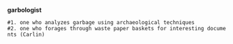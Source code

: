 '''garbologist'''

 #1. one who analyzes garbage using archaeological techniques
 #2. one who forages through waste paper baskets for interesting documents (Carlin)